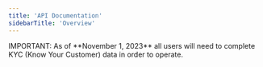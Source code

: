 ```yaml
---
title: 'API Documentation'
sidebarTitle: 'Overview'
---
```


<Warning>
  IMPORTANT: As of **November 1, 2023** all users will need to complete KYC (Know Your Customer) data in order to operate.<br />
  
</Warning>

<Card
  title="🛸 GraphQL API"
  href="/english/documentation/api-documentation/graphql-api"
/>

<Card
  title="🚀 API REST"
  href="/english/documentation/api-documentation/api-rest"
/>

